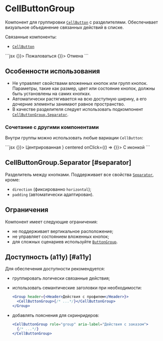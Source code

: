 <Overview>

# CellButtonGroup

Компонент для группировки [`CellButton`](/components/cell-button) с разделителями.
Обеспечивает визуальное объединение связанных действий в списке.

Связанные компоненты:

- [`CellButton`](/components/cell-button)

</Overview>

<Playground>
  ```jsx
  <CellButtonGroup>
    <CellButton appearance="negative" centered onClick={() => {}}>
      Пожаловаться
    </CellButton>
    <CellButtonGroup.Separator />
    <CellButton centered onClick={() => {}}>
      Отмена
    </CellButton>
  </CellButtonGroup>
  ```
</Playground>

## Особенности использования

- Не управляет свойствами вложенных кнопок или групп кнопок. Параметры, такие как размер, цвет или состояние кнопок, должны быть
  установлены на самих кнопках.
- Автоматически растягивается на всю доступную ширину, а его дочерние элементы занимают равное пространство.
- В качестве разделителя следует использовать подкомпонент [`CellButtonGroup.Separator`](#separator).

### Сочетание с другими компонентами

Внутри группы можно использовать любые вариации `CellButton`:

<Playground>
  ```jsx
  <CellButtonGroup>
    <CellButton appearance="negative" centered onClick={() => {}}>
      Центрированная
    </CellButton>
    <CellButtonGroup.Separator />
    <CellButton before={<Icon24Add />} centered onClick={() => {}}>
      С иконкой
    </CellButton>
  </CellButtonGroup>
  ```
</Playground>

## CellButtonGroup.Separator [#separator]

Разделитель между кнопками. Поддерживает все свойства [`Separator`](/components/separator), кроме:

- `direction` (фиксированно `horizontal`);
- `padding` (автоматически адаптирован).

## Ограничения

Компонент имеет следующие ограничения:

- не поддерживает вертикальное расположение;
- не управляет состоянием вложенных кнопок;
- для сложных сценариев используйте [`ButtonGroup`](/components/button-group).

## Доступность (a11y) [#a11y]

Для обеспечения доступности рекомендуется:

- группировать логически связанные действия;
- использовать семантические заголовки при необходимости:

  ```jsx
  <Group header={<Header>Действия с профилем</Header>}>
    <CellButtonGroup>{/* ...*/}</CellButtonGroup>
  </Group>
  ```

- добавлять пояснения для скринридеров:

  ```jsx
  <CellButtonGroup role="group" aria-label="Действия с заказом">
    {/* ...*/}
  </CellButtonGroup>
  ```
